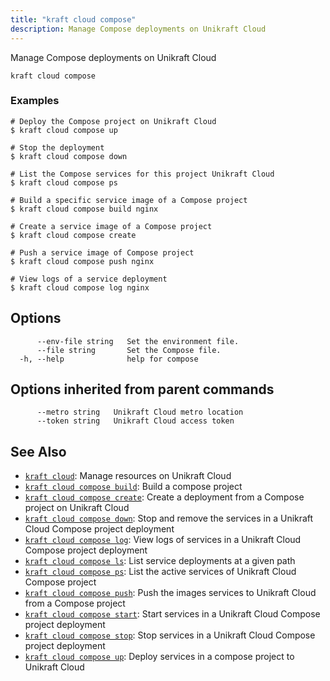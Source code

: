 ```yaml
---
title: "kraft cloud compose"
description: Manage Compose deployments on Unikraft Cloud
---
```


Manage Compose deployments on Unikraft Cloud


```
kraft cloud compose
```

### Examples

```
# Deploy the Compose project on Unikraft Cloud
$ kraft cloud compose up

# Stop the deployment
$ kraft cloud compose down

# List the Compose services for this project Unikraft Cloud
$ kraft cloud compose ps

# Build a specific service image of a Compose project
$ kraft cloud compose build nginx

# Create a service image of a Compose project
$ kraft cloud compose create

# Push a service image of Compose project
$ kraft cloud compose push nginx

# View logs of a service deployment
$ kraft cloud compose log nginx

```

## Options

```
      --env-file string   Set the environment file.
      --file string       Set the Compose file.
  -h, --help              help for compose
```

## Options inherited from parent commands

```
      --metro string   Unikraft Cloud metro location
      --token string   Unikraft Cloud access token
```

## See Also

* [`kraft cloud`](/docs/cli/reference/kraft/cloud): Manage resources on Unikraft Cloud
* [`kraft cloud compose build`](/docs/cli/reference/kraft/cloud/compose/build): Build a compose project
* [`kraft cloud compose create`](/docs/cli/reference/kraft/cloud/compose/create): Create a deployment from a Compose project on Unikraft Cloud
* [`kraft cloud compose down`](/docs/cli/reference/kraft/cloud/compose/down): Stop and remove the services in a Unikraft Cloud Compose project deployment
* [`kraft cloud compose log`](/docs/cli/reference/kraft/cloud/compose/log): View logs of services in a Unikraft Cloud Compose project deployment
* [`kraft cloud compose ls`](/docs/cli/reference/kraft/cloud/compose/ls): List service deployments at a given path
* [`kraft cloud compose ps`](/docs/cli/reference/kraft/cloud/compose/ps): List the active services of Unikraft Cloud Compose project
* [`kraft cloud compose push`](/docs/cli/reference/kraft/cloud/compose/push): Push the images services to Unikraft Cloud from a Compose project
* [`kraft cloud compose start`](/docs/cli/reference/kraft/cloud/compose/start): Start services in a Unikraft Cloud Compose project deployment
* [`kraft cloud compose stop`](/docs/cli/reference/kraft/cloud/compose/stop): Stop services in a Unikraft Cloud Compose project deployment
* [`kraft cloud compose up`](/docs/cli/reference/kraft/cloud/compose/up): Deploy services in a compose project to Unikraft Cloud

